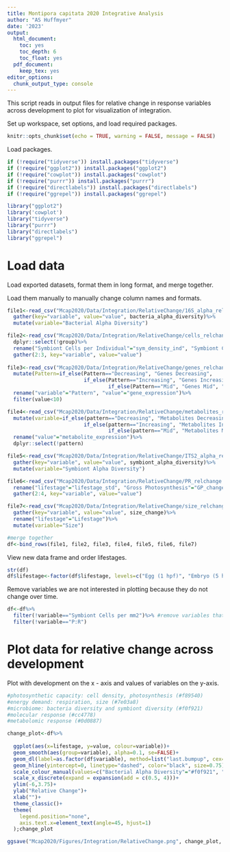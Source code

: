 ```yaml
---
title: Montipora capitata 2020 Integrative Analysis  
author: "AS Huffmyer"
date: '2023'
output:
  html_document:
    toc: yes
    toc_depth: 6
    toc_float: yes
  pdf_document:
    keep_tex: yes
editor_options: 
  chunk_output_type: console
---
```


This script reads in output files for relative change in response variables across development to plot for visualization of integration.  

Set up workspace, set options, and load required packages.    
```r
knitr::opts_chunk$set(echo = TRUE, warning = FALSE, message = FALSE)
```

Load packages.  

```r
if (!require("tidyverse")) install.packages("tidyverse")
if (!require("ggplot2")) install.packages("ggplot2")
if (!require("cowplot")) install.packages("cowplot")
if (!require("purrr")) install.packages("purrr")
if (!require("directlabels")) install.packages("directlabels")
if (!require("ggrepel")) install.packages("ggrepel")

library("ggplot2")
library('cowplot')
library("tidyverse")
library("purrr")
library("directlabels")
library("ggrepel")
```

# Load data  

Load exported datasets, format them in long format, and merge together.  

Load them manually to manually change column names and formats.  
```r
file1<-read_csv("Mcap2020/Data/Integration/RelativeChange/16S_alpha_relchange.csv")%>%
  gather(key="variable", value="value", bacteria_alpha_diversity)%>%
  mutate(variable="Bacterial Alpha Diversity")

file2<-read_csv("Mcap2020/Data/Integration/RelativeChange/cells_relchange.csv")%>%
  dplyr::select(!group)%>%
  rename("Symbiont Cells per Individual"="sym_density_ind", "Symbiont Cells per mm2"="sym_density_mm")%>%
  gather(2:3, key="variable", value="value")
  
file3<-read_csv("Mcap2020/Data/Integration/RelativeChange/genes_relchange.csv")%>%
  mutate(Pattern=if_else(Pattern=="Decreasing", "Genes Decreasing", 
                         if_else(Pattern=="Increasing", "Genes Increasing", 
                                 if_else(Pattern=="Mid", "Genes Mid", "NA"))))%>%
  rename("variable"="Pattern", "value"="gene_expression")%>%
  filter(value<10)

file4<-read_csv("Mcap2020/Data/Integration/RelativeChange/metabolites_relchange.csv")%>%
  mutate(variable=if_else(pattern=="Decreasing", "Metabolites Decreasing", 
                         if_else(pattern=="Increasing", "Metabolites Increasing", 
                                 if_else(pattern=="Mid", "Metabolites Mid", "NA"))))%>%
  rename("value"="metabolite_expression")%>%
  dplyr::select(!pattern)

file5<-read_csv("Mcap2020/Data/Integration/RelativeChange/ITS2_alpha_relchange.csv")%>%
  gather(key="variable", value="value", symbiont_alpha_diversity)%>%
  mutate(variable="Symbiont Alpha Diversity")

file6<-read_csv("Mcap2020/Data/Integration/RelativeChange/PR_relchange.csv")%>%
  rename("lifestage"="lifestage_std", "Gross Photosynthesis"="GP_change", "Respiration"="R_change", "P:R"="ratio_change")%>%
  gather(2:4, key="variable", value="value")

file7<-read_csv("Mcap2020/Data/Integration/RelativeChange/size_relchange.csv")%>%
  gather(key="variable", value="value", size_change)%>%
  rename("lifestage"="Lifestage")%>%
  mutate(variable="Size")

#merge together 
df<-bind_rows(file1, file2, file3, file4, file5, file6, file7)
```

View new data frame and order lifestages. 
```r
str(df)
df$lifestage<-factor(df$lifestage, levels=c("Egg (1 hpf)", "Embryo (5 hpf)", "Embryo (38 hpf)", "Embryo (65 hpf)", "Larvae (93 hpf)", "Larvae (163 hpf)", "Larvae (183 hpf)", "Larvae (231 hpf)", "Metamorphosed Polyp (183 hpf)", "Metamorphosed Polyp (231 hpf)", "Attached Recruit (183 hpf)", "Attached Recruit (231 hpf)", "Attached Recruit (255 hpf)"))

```

Remove variables we are not interested in plotting because they do not change over time.  
```r
df<-df%>%
  filter(!variable=="Symbiont Cells per mm2")%>% #remove variables that are not useful for visualization 
  filter(!variable=="P:R")
```


# Plot data for relative change across development  

Plot with development on the x - axis and values of variables on the y-axis.  

```r
#photosynthetic capacity: cell density, photosynthesis (#f89540)
#energy demand: respiration, size (#7e03a8)
#microbiome: bacteria diversity and symbiont diversity (#f0f921)
#molecular response (#cc4778)
#metabolomic response (#0d0887)

change_plot<-df%>%
  
  ggplot(aes(x=lifestage, y=value, colour=variable))+
  geom_smooth(aes(group=variable), alpha=0.1, se=FALSE)+
  geom_dl(label=as.factor(df$variable), method=list("last.bumpup", cex=0.85, hjust=-0.1), inherit.aes=T)+
  geom_hline(yintercept=0, linetype="dashed", color="black", size=0.75)+
  scale_colour_manual(values=c("Bacterial Alpha Diversity"="#f0f921", "Genes Decreasing"="#cc4778", "Genes Increasing"="#cc4778", "Genes Mid"="#cc4778", "Metabolites Decreasing"="#0d0887", "Metabolites Increasing"="#0d0887", "Metabolites Mid"="#0d0887", "Gross Photosynthesis"="#f89540", "Respiration"="#7e03a8", "Size"="#7e03a8", "Symbiont Alpha Diversity"="#f0f921", "Symbiont Cells per Individual"="#f89540"))+
  scale_x_discrete(expand = expansion(add = c(0.5, 4)))+
  ylim(-6,3.75)+
  ylab("Relative Change")+
  xlab("")+
  theme_classic()+
  theme(
    legend.position="none",
    axis.text.x=element_text(angle=45, hjust=1)
  );change_plot

ggsave("Mcap2020/Figures/Integration/RelativeChange.png", change_plot, width=8, height=7)
```

